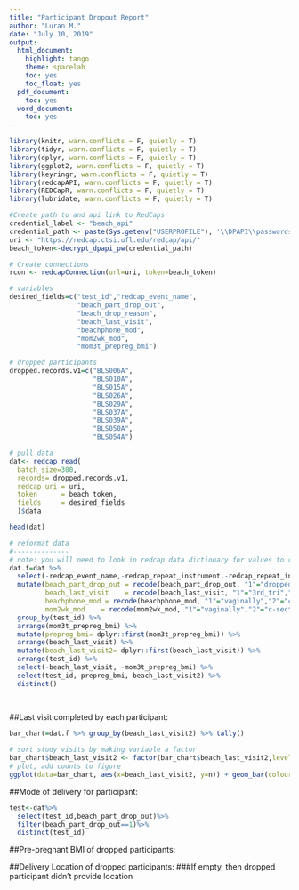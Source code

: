 ```yaml
---
title: "Participant Dropout Report"
author: "Luran M."
date: "July 10, 2019"
output:
  html_document:
    highlight: tango
    theme: spacelab
    toc: yes
    toc_float: yes
  pdf_document:
    toc: yes
  word_document:
    toc: yes
---
```


```r

library(knitr, warn.conflicts = F, quietly = T)
library(tidyr, warn.conflicts = F, quietly = T)
library(dplyr, warn.conflicts = F, quietly = T)
library(ggplot2, warn.conflicts = F, quietly = T)
library(keyringr, warn.conflicts = F, quietly = T)
library(redcapAPI, warn.conflicts = F, quietly = T)
library(REDCapR, warn.conflicts = F, quietly = T)
library(lubridate, warn.conflicts = F, quietly = T)

#Create path to and api link to RedCaps
credential_label <- "beach_api"
credential_path <- paste(Sys.getenv("USERPROFILE"), '\\DPAPI\\passwords\\', Sys.info()["nodename"], '\\', credential_label, '.txt', sep="")
uri <- "https://redcap.ctsi.ufl.edu/redcap/api/"
beach_token<-decrypt_dpapi_pw(credential_path)

```

```r

# Create connections
rcon <- redcapConnection(url=uri, token=beach_token)

# variables
desired_fields=c("test_id","redcap_event_name",
                 "beach_part_drop_out",
                 "beach_drop_reason",
                 "beach_last_visit",
                 "beachphone_mod",
                 "mom2wk_mod",
                 "mom3t_prepreg_bmi")

# dropped participants
dropped.records.v1=c("BLS006A",
                     "BLS010A",
                     "BLS015A",
                     "BLS026A",
                     "BLS029A",
                     "BLS037A",
                     "BLS039A",
                     "BLS050A",
                     "BLS054A")

# pull data
dat<- redcap_read(
  batch_size=300,
  records= dropped.records.v1,
  redcap_uri = uri, 
  token      = beach_token, 
  fields     = desired_fields
  )$data

head(dat)

# reformat data
#--------------
# note: you will need to look in redcap data dictionary for values to recode
dat.f=dat %>%
  select(-redcap_event_name,-redcap_repeat_instrument,-redcap_repeat_instance) %>%
  mutate(beach_part_drop_out = recode(beach_part_drop_out, "1"="dropped","2"="not-dropped"),
         beach_last_visit    = recode(beach_last_visit, "1"="3rd_tri","2"="2wks","3"="2mon","4"="6mon","5"="12mon"),
         beachphone_mod = recode(beachphone_mod, "1"="vaginally","2"="c-section"),
         mom2wk_mod    = recode(mom2wk_mod, "1"="vaginally","2"="c-section")) %>%
  group_by(test_id) %>%
  arrange(mom3t_prepreg_bmi) %>%
  mutate(prepreg_bmi= dplyr::first(mom3t_prepreg_bmi)) %>%
  arrange(beach_last_visit) %>%
  mutate(beach_last_visit2= dplyr::first(beach_last_visit)) %>%
  arrange(test_id) %>%
  select(-beach_last_visit, -mom3t_prepreg_bmi) %>%
  select(test_id, prepreg_bmi, beach_last_visit2) %>%
  distinct()
  
        
```

##Last visit completed by each participant:
```r

bar_chart=dat.f %>% group_by(beach_last_visit2) %>% tally()

# sort study visits by making variable a factor
bar_chart$beach_last_visit2 <- factor(bar_chart$beach_last_visit2,levels = c("3rd_tri", "2wks", "2mon"))
# plot, add counts to figure
ggplot(data=bar_chart, aes(x=beach_last_visit2, y=n)) + geom_bar(colour="black", stat="identity") + geom_text(aes(label=n), vjust=-0.4) 

```

##Mode of delivery for participant:
```r
test<-dat%>%
  select(test_id,beach_part_drop_out)%>%
  filter(beach_part_drop_out==1)%>%
  distinct(test_id)
```

##Pre-pregnant BMI of dropped participants:


##Delivery Location of dropped participants:
###If empty, then dropped participant didn't provide location
